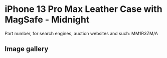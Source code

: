 # iPhone 13 Pro Max Leather Case with MagSafe - Midnight

Part number, for search engines, auction websites and such: MM1R3ZM/A

## Image gallery

<div style={{ width: "768px" }}>
  <GalleryComponent
    images={[
      {
        original: "/everysource/MM1R3",
        thumbnail: "/everypreview/MM1R3",
      },
      {
        original: "/everysource/MM1R3_AV1",
        thumbnail: "/everypreview/MM1R3_AV1",
      },
      {
        original: "/everysource/MM1R3_AV2",
        thumbnail: "/everypreview/MM1R3_AV2",
      },
      {
        original: "/everysource/MM1R3_AV3",
        thumbnail: "/everypreview/MM1R3_AV3",
      },
      {
        original: "/everysource/MM1R3_AV4",
        thumbnail: "/everypreview/MM1R3_AV4",
      }
    ]}
  />
</div>